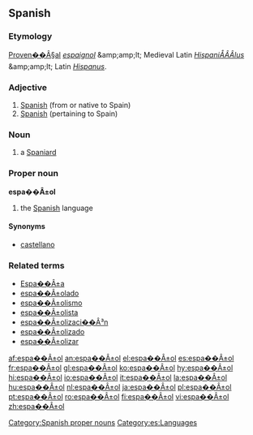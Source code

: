 == Spanish ==
===Etymology===
[[Proven��Â§al]] ''[[espaignol]]'' &amp;amp;amp;lt; Medieval Latin ''[[Hispaniolus|HispaniÅÂÂlus]]'' &amp;amp;amp;lt; Latin ''[[Hispanus]]''.

=== Adjective ===
{{es-adj|masculine plural=espa��Â±oles|feminine=espa��Â±ola}}

# [[Spanish]] (from or native to Spain)
# [[Spanish]] (pertaining to Spain)

=== Noun ===
{{es-noun-mf|masculine plural=espa��Â±oles|feminine=espa��Â±ola}}

# a [[Spaniard]]

=== Proper noun ===
'''espa��Â±ol''' {{m}}

# the [[Spanish]] language

====Synonyms====
*[[castellano]]

[[Category:Spanish proper nouns]]
[[Category:es:Languages]]

===Related terms===
*[[Espa��Â±a]]
*[[espa��Â±olado]]
*[[espa��Â±olismo]]
*[[espa��Â±olista]]
*[[espa��Â±olizaci��Â³n]]
*[[espa��Â±olizado]]
*[[espa��Â±olizar]]

[[af:espa��Â±ol]]
[[an:espa��Â±ol]]
[[el:espa��Â±ol]]
[[es:espa��Â±ol]]
[[fr:espa��Â±ol]]
[[gl:espa��Â±ol]]
[[ko:espa��Â±ol]]
[[hy:espa��Â±ol]]
[[hi:espa��Â±ol]]
[[io:espa��Â±ol]]
[[it:espa��Â±ol]]
[[la:espa��Â±ol]]
[[hu:espa��Â±ol]]
[[nl:espa��Â±ol]]
[[ja:espa��Â±ol]]
[[pl:espa��Â±ol]]
[[pt:espa��Â±ol]]
[[ro:espa��Â±ol]]
[[fi:espa��Â±ol]]
[[vi:espa��Â±ol]]
[[zh:espa��Â±ol]]
